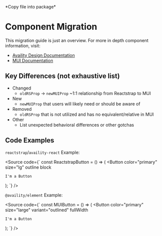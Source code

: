 
<Meta title="BS4 Migration/Component" />
*Copy file into package*

# Component Migration

This migration guide is just an overview. For more in depth component information, visit:

- [Availity Design Documentation](https://design.availity.com/2e36e50c7/p/77f9e0-components/b/7234bb)
- [MUI Documentation](https://mui.com/material-ui/react-button/)

## Key Differences (not exhaustive list)

- Changed
  - `oldRSProp` -> `newMUIProp` ~1:1 relationship from Reactstrap to MUI
- New
  - `newMUIProp` that users will likely need or should be aware of
- Removed
  - `oldRSProp` that is not utilized and has no equivalent/relative in MUI
- Other
  - List unexpected behavioral differences or other gotchas

## Code Examples

`reactstrap`/`availity-react` Example:

<Source
  code={`
const ReactstrapButton = () => (
  <Button
    color="primary"
    size="lg"
    outline
    block
  >
    I'm a Button
  </Button>
);
`}
/>

`@availity/element` Example:

<Source
  code={`
const MUIButton = () => (
  <Button
    color="primary"
    size="large"
    variant="outlined"
    fullWidth
  >
    I'm a Button
  </Button>
);
`}
/>
